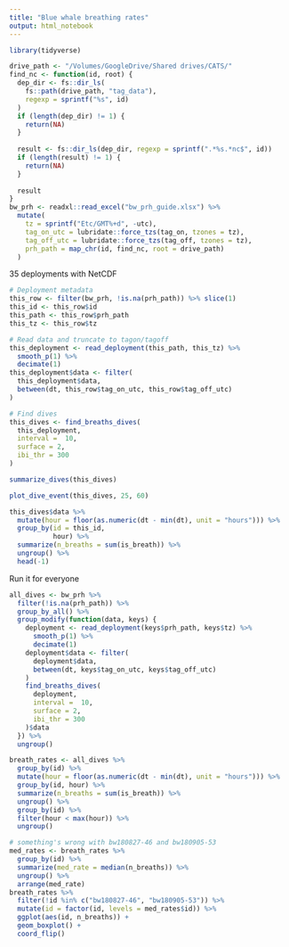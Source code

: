 ```yaml
---
title: "Blue whale breathing rates"
output: html_notebook
---
```


```r
library(tidyverse)
```

```r
drive_path <- "/Volumes/GoogleDrive/Shared drives/CATS/"
find_nc <- function(id, root) {
  dep_dir <- fs::dir_ls(
    fs::path(drive_path, "tag_data"),
    regexp = sprintf("%s", id)
  )
  if (length(dep_dir) != 1) {
    return(NA)
  }
  
  result <- fs::dir_ls(dep_dir, regexp = sprintf(".*%s.*nc$", id))
  if (length(result) != 1) {
    return(NA)
  } 
  
  result
}
bw_prh <- readxl::read_excel("bw_prh_guide.xlsx") %>% 
  mutate(
    tz = sprintf("Etc/GMT%+d", -utc),
    tag_on_utc = lubridate::force_tzs(tag_on, tzones = tz),
    tag_off_utc = lubridate::force_tzs(tag_off, tzones = tz),
    prh_path = map_chr(id, find_nc, root = drive_path)
  ) 
```

35 deployments with NetCDF

```r
# Deployment metadata
this_row <- filter(bw_prh, !is.na(prh_path)) %>% slice(1)
this_id <- this_row$id
this_path <- this_row$prh_path
this_tz <- this_row$tz

# Read data and truncate to tagon/tagoff
this_deployment <- read_deployment(this_path, this_tz) %>%
  smooth_p(1) %>%
  decimate(1)
this_deployment$data <- filter(
  this_deployment$data, 
  between(dt, this_row$tag_on_utc, this_row$tag_off_utc)
)

# Find dives
this_dives <- find_breaths_dives(
  this_deployment,
  interval =  10,
  surface = 2,
  ibi_thr = 300
)

summarize_dives(this_dives)

plot_dive_event(this_dives, 25, 60)
```

```r
this_dives$data %>% 
  mutate(hour = floor(as.numeric(dt - min(dt), unit = "hours"))) %>% 
  group_by(id = this_id,
           hour) %>% 
  summarize(n_breaths = sum(is_breath)) %>% 
  ungroup() %>% 
  head(-1)
```

Run it for everyone
```r
all_dives <- bw_prh %>% 
  filter(!is.na(prh_path)) %>% 
  group_by_all() %>% 
  group_modify(function(data, keys) {
    deployment <- read_deployment(keys$prh_path, keys$tz) %>%
      smooth_p(1) %>%
      decimate(1)
    deployment$data <- filter(
      deployment$data, 
      between(dt, keys$tag_on_utc, keys$tag_off_utc)
    )
    find_breaths_dives(
      deployment,
      interval =  10,
      surface = 2,
      ibi_thr = 300
    )$data
  }) %>% 
  ungroup()

breath_rates <- all_dives %>% 
  group_by(id) %>% 
  mutate(hour = floor(as.numeric(dt - min(dt), unit = "hours"))) %>% 
  group_by(id, hour) %>% 
  summarize(n_breaths = sum(is_breath)) %>% 
  ungroup() %>% 
  group_by(id) %>% 
  filter(hour < max(hour)) %>% 
  ungroup() 

# something's wrong with bw180827-46 and bw180905-53
med_rates <- breath_rates %>% 
  group_by(id) %>% 
  summarize(med_rate = median(n_breaths)) %>% 
  ungroup() %>% 
  arrange(med_rate)
breath_rates %>% 
  filter(!id %in% c("bw180827-46", "bw180905-53")) %>% 
  mutate(id = factor(id, levels = med_rates$id)) %>% 
  ggplot(aes(id, n_breaths)) +
  geom_boxplot() +
  coord_flip()
```
